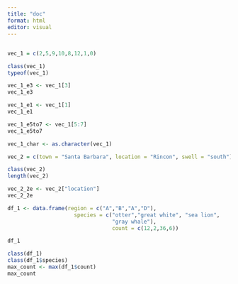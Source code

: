 ```yaml
---
title: "doc"
format: html
editor: visual
---
```


## 

```r
vec_1 = c(2,5,9,10,8,12,1,0)

class(vec_1)
typeof(vec_1)

vec_1_e3 <- vec_1[3]
vec_1_e3

vec_1_e1 <- vec_1[1]
vec_1_e1

vec_1_e5to7 <- vec_1[5:7]
vec_1_e5to7

vec_1_char <- as.character(vec_1)
```

```r
vec_2 = c(town = "Santa Barbara", location = "Rincon", swell = "south")

class(vec_2)
length(vec_2)

vec_2_2e <- vec_2["location"]
vec_2_2e

df_1 <- data.frame(region = c("A","B","A","D"), 
                     species = c("otter","great white", "sea lion", 
                                 "gray whale"),
                                 count = c(12,2,36,6))

df_1

class(df_1)
class(df_1$species)
max_count <- max(df_1$count)
max_count
```
